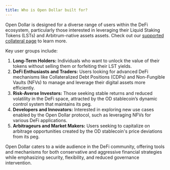 ```yaml
---
title: Who is Open Dollar built for?
---
```


Open Dollar is designed for a diverse range of users within the DeFi ecosystem, particularly those interested in leveraging their Liquid Staking Tokens (LSTs) and Arbitrum-native assets assets. Check out our [supported collateral page](https://docs.opendollar.com/Supported-Collaterals) to learn more.

Key user groups include:

1. **Long-Term Holders:** Individuals who want to unlock the value of their tokens without selling them or forfeiting their LST yields.
2. **DeFi Enthusiasts and Traders:** Users looking for advanced DeFi mechanisms like Collateralized Debt Positions (CDPs) and Non-Fungible Vaults (NFVs) to manage and leverage their digital assets more efficiently.
3. **Risk-Averse Investors:** Those seeking stable returns and reduced volatility in the DeFi space, attracted by the OD stablecoin’s dynamic control system that maintains its peg.
4. **Developers and Innovators:** Interested in exploring new use cases enabled by the Open Dollar protocol, such as leveraging NFVs for various DeFi applications.
5. **Arbitrageurs and Market Makers:** Users seeking to capitalize on arbitrage opportunities created by the OD stablecoin's price deviations from its peg.

Open Dollar caters to a wide audience in the DeFi community, offering tools and mechanisms for both conservative and aggressive financial strategies while emphasizing security, flexibility, and reduced governance intervention.